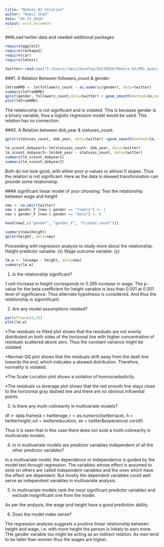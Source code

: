 ```yaml
---
title: "Module_02 Solution"
author: "Romil Shah"
date: "05-31-2016"
output: word_document
---
```


###Load twitter data and needed additional packages

```r
require(ggplot2)
require(reshape2)
require(car)
require(lmtest)
```

```r
twitter<-read.csv("C:/Users/rams1/Desktop/DSCS6030/Module_02/M01_quasi_twitter.csv")
```

###1. A Relation Between followers_count & gender:
```r
lmfromRMD <- lm(followers_count ~ as.numeric(gender), data=twitter)
summary(lmfromRMD)
qplot(gender, followers_count,data=twitter) + geom_smooth(method=lm,se=FALSE) + ylab("Followers Count") + xlab("Gender")
plot(lmfromRMD)
```
The relationship is not significant and is violated. This is because gender is a binary variable, thus a logistic regression model would be used. This relation has no connection.

###2. A Relation between dob_year & statuses_count:
```r
qplot(statuses_count, dob_year, data=twitter) +geom_smooth(method=lm, se=FALSE)

lm_scount_dobyear1<-lm(statuses_count~ dob_year, data=twitter)
lm_scount_dobyear2<-lm(dob_year ~ statuses_count, data=twitter)
summary(lm_scount_dobyear1)
summary(lm_scount_dobyear2)

```
Both do not look good, with either poor p-values or almost 0 slopes. Thus the relation is not siginficant. Here as the data is skewed transformation can provide some relationship.

###A significant linear model of your choosing:
Test the relationship between wage and height

```r
new <- na.omit(twitter)
new $ gender_F [new $ gender == "female"] <- 1
new $ gender_F [new $ gender == "male"] <- 0

head(new[,c("gender", "gender_F", "friends_count")])

summary(new$height)
qplot(height, data=new)
```

Proceeding with regression analysis to study more about the relationship.
Height predictor variable: (x)
Wage outcome variable: (y)

```r
lm.w <- lm(wage ~ height, data=new)
summary(lm.w)
```

1) Is the relationship significant?
  
1 unit increase in height corresponds to 0.285 increase in wage. The p-value for the beta coefficient for height variable is less than 0.001 at 0.001 level of significance. Thus alternate hypothesis is considered. And thus the relationship is signinificant.

2) Are any model assumptions violated?
   
```r
par(mfrow=c(2,2))
plot(lm.w)
```

*The residuals vs fitted plot shows that the residuals are not evenly distributed on both sides of the horizonal line with higher concentration of residuals scattered above zero. Thus the constant variance might be violated.  
 
*Normal-QQ plot shows that the residuals drift away from the dash line towards the end, which indicates a skewed distribution. Therefore, normality is violated.

*The Scale-Location plot shows a violation of homoscedasticity.

*The residuals vs leverage plot shows that the red smooth line stays close to the horizontal gray dashed line and there are no obvious influential points. 

3) Is there any multi-colinearity in multivariate models?

df <- data.frame(a = twitter$age, r = as.numeric(twitter$race), h = twitter$height, ed = twitter$education, ex = twitter$experience)
cor(df)

Thus it is seen that in this case there does not exist a multi-colinearity in multivariate models.

4) In in multivariate models are predictor variables independent of all the other predictor variables?

In a multivariate model, the dependence or independence is guided by the model test through regression. The variables whose effect is assumed to exist on others are called independent variables and the ones which have the effect are dependent. But mostly the dependent variables could well serve as independent variables in multivariate analysis.

5) In multivariate models rank the most significant predictor variables and exclude insignificant one from the model.

As per the analysis, the wage and height have a good prediction ability.
   
6) Does the model make sense?

The regression analysis suggests a positive linear relationship between height and wage, i.e. with more height the person is linkely to earn more. THe gender variable too might be acting as an indirect relation. As men tend to be taller than women thus the wages are higher.